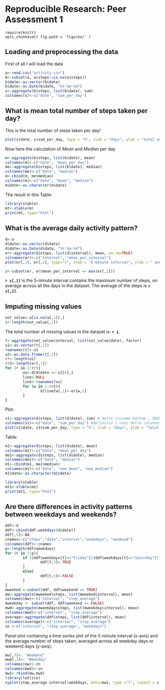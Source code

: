 # Reproducible Research: Peer Assessment 1

```{recho=TRUE}
require(knitr)
opts_chunk$set( fig.path = 'figures/' )
```


## Loading and preprocessing the data

First of all I will load the data

```r
a<-read.csv("activity.csv")
b<-subset(a, a$steps!=is.na(a$steps))
b$date<-as.vector(b$date)
b$date<-as.Date(b$date, "%Y-%m-%d")
s<-aggregate(b$steps, list(b$date), sum)
colnames(s)<-c("date", "sum_per_day")
```

## What is mean total number of steps taken per day?

This is the total number of steps taken per day!

```r
plot(s$date, s$sum_per_day, type = "h", xlab = "days", ylab = "total number of steps", main = " Total number of steps taken each day")
```

Now here the calculation of *Mean* and *Median* per day

```r
m<-aggregate(b$steps, list(b$date), mean)
colnames(m)<-c("date", "mean_per_day")
me<-aggregate(b$steps, list(b$date), median)
colnames(me)<-c("date", "median")
m<-cbind(m, me$median)
colnames(m)<-c("date", "mean", "median")
m$date<-as.character(m$date)
```

The result in this Table:
```r
library(xtable)
mt<-xtable(m)
print(mt, type="html")
```

## What is the average daily activity pattern?

```r
d<-a
d$date<-as.vector(d$date)
d$date<-as.Date(d$date, "%Y-%m-%d")
er<-aggregate(d$steps, list(d$interval), mean, na.rm=TRUE)
colnames(er)<-c("interval", "mean_per_interval")
plot(er[,1], er[,2], type="l", xlab = "5-minute interval", ylab = " average number of steps taken", main = "Average daily activity pattern")
```

```r
z<-subset(er, er$mean_per_interval == max(er[,2]))
```

**`r z[,1]`**  is the 5-minute interval contains the maximum number of steps, on average across all the days in the dataset. The average of the steps is **`r z[,2]`**.


## Imputing missing values
```r
not_value<-a[is.na(a[,1]),]
i<-length(not_value[,1])
```
The total number of missing values in the dataset is: **`r i`**.

```r
t<-aggregate(not_value$interval, list(not_value$date), factor)
u1<-as.vector(t[,1])
rownames(t)<-u1
u2<-as.data.frame(t[,2])
rr<-length(u1)
rr2<-length(er[,1])
for (r in 1:rr){
        uu<-d[d$date == u1[r],]
        line<-NULL
        line<-rownames(uu)
        for (w in 1:rr2){
                d[line[w],1]<-er[w,2]                        
        }
}
```

Plot:
```r
s1<-aggregate(d$steps, list(d$date), sum) # mette insieme b$step , d$date e sommatoria dei passi fatti in un giorno
colnames(s1)<-c("date", "sum_per_day") #definisco i nomi delle colonne
plot(s1$date, s1$sum_per_day, type = "h", xlab = "days", ylab = "total number of steps", main = " Total number of steps taken each day")
```
Table:
```r
m1<-aggregate(d$steps, list(d$date), mean)
colnames(m1)<-c("date", "mean_per_day")
me1<-aggregate(d$steps, list(d$date), median)
colnames(me1)<-c("date", "median")
m1<-cbind(m1, me1$median)
colnames(m1)<-c("date", "new_mean", "new_median")
m1$date<-as.character(m1$date)
```

```r
library(xtable)
mt1<-xtable(m1)
print(mt1, type="html")
```


## Are there differences in activity patterns between weekdays and weekends?

```r
ddf<-d
ddf<-cbind(ddf,weekdays(d$date))
ddf[,5]<-NA
cnames<-c("steps","date","interval","weekdays", "weekend")
colnames(ddf)<-cnames
p<-length(ddf$weekdays)
for (t in 1:p){
        if ((ddf$weekdays[t]=="Friday")|(ddf$weekdays[t]=="Saturday")|(ddf$weekdays[t]=="Sunday")){
                ddf[t,5]<-TRUE
        }
        else{
                ddf[t,5]<-FALSE  
        }
}
mweeked <-subset(ddf, ddf$weekend == TRUE)
mw<-aggregate(mweeked$steps, list(mweeked$interval), mean)
colnames(mw)<-c("interval", "step_average")
mweekday <- subset(ddf, ddf$weekend == FALSE)
mwd<-aggregate(mweekday$steps, list(mweekday$interval), mean)
colnames(mwd)<-c("interval", "step_average")
average<-aggregate(ddf$steps, list(ddf$interval), mean)
colnames(average)<-c("interval", "step_average")
zn <-c("interval", "step_average", "weekdays")

```

Panel plot containing a time series plot of the 5-minute interval (x-axis) and the average number of steps taken, averaged across all weekday days or weekend days (y-axis).

```r
mw[,3]<- "Weekend"
mwd[,3]<- "Weekday"
colnames(mw)<-zn
colnames(mwd)<-zn
mw1<-rbind(mw,mwd)
library(lattice)
xyplot(step_average~interval|weekdays, data=mw1, type ="l", layout = c(1,2), xlab = "interval", ylab = "Number of steps")
```

